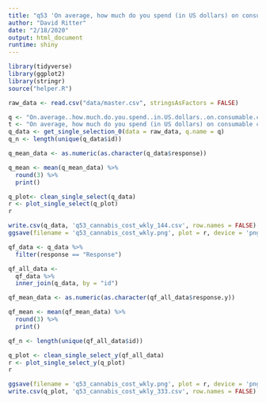 ```yaml
---
title: "q53 'On average, how much do you spend (in US dollars) on consumable cannabis products per week?'"
author: "David Ritter"
date: "2/18/2020"
output: html_document
runtime: shiny
---
```


```r
library(tidyverse)
library(ggplot2)
library(stringr)
source("helper.R")
```

```r
raw_data <- read.csv("data/master.csv", stringsAsFactors = FALSE)
```

```r
q <- "On.average..how.much.do.you.spend..in.US.dollars..on.consumable.cannabis.products.per.week."
t <- "On average, how much do you spend (in US dollars) on consumable cannabis products per week?"
q_data <- get_single_selection_0(data = raw_data, q.name = q)
q_n <- length(unique(q_data$id))

q_mean_data <- as.numeric(as.character(q_data$response))

q_mean <- mean(q_mean_data) %>%
  round(3) %>%
  print()
```

```r
q_plot<- clean_single_select(q_data)
r <- plot_single_select(q_plot)
r
```

```r
write.csv(q_data, 'q53_cannabis_cost_wkly_144.csv', row.names = FALSE)
ggsave(filename = 'q53_cannabis_cost_wkly.png', plot = r, device = 'png')
```


```r
qf_data <- q_data %>%
  filter(response == "Response")
```

```r
qf_all_data <- 
  qf_data %>%
  inner_join(q_data, by = "id")

qf_mean_data <- as.numeric(as.character(qf_all_data$response.y))

qf_mean <- mean(qf_mean_data) %>%
  round(3) %>%
  print()

qf_n <- length(unique(qf_all_data$id))
```

```r
q_plot <- clean_single_select_y(qf_all_data)
r <- plot_single_select_y(q_plot)
r
```

```r
ggsave(filename = 'q53_cannabis_cost_wkly.png', plot = r, device = 'png')
write.csv(q_plot, 'q53_cannabis_cost_wkly_333.csv', row.names = FALSE)
```